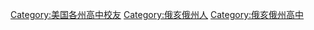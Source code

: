 [[Category:美国各州高中校友|Category:美国各州高中校友]]
[[Category:俄亥俄州人|Category:俄亥俄州人]]
[[Category:俄亥俄州高中|Category:俄亥俄州高中]]